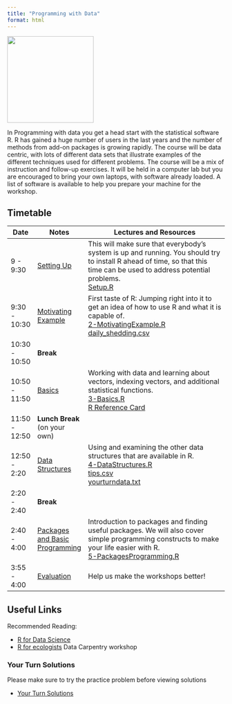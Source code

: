 ```yaml
---
title: "Programming with Data"
format: html
---
```


![](https://raw.githubusercontent.com/rstudio/hex-stickers/master/SVG/RStudio.svg){width="200px" fig-alt="rstudio hex sticker" fig-align="center"}

In Programming with data you get a head start with the statistical software R. R has gained a huge number of users in the last years and the number of methods from add-on packages is growing rapidly. The course will be data centric, with lots of different data sets that illustrate examples of the different techniques used for different problems. The course will be a mix of instruction and follow-up exercises. It will be held in a computer lab but you are encouraged to bring your own laptops, with software already loaded. A list of software is available to help you prepare your machine for the workshop.

## Timetable

| Date          | Notes                                                              | Lectures and Resources                                                                                                                                                                                                    |
|---------------|--------------------------------------------------------------------|---------------------------------------------------------------------------------------------------------------------------------------------------------------------------------------------------------------------------|
| 9 - 9:30      | [Setting Up](slides/1-Setup.qmd)                                   | This will make sure that everybody's system is up and running. You should try to install R ahead of time, so that this time can be used to address potential problems. <br/> [Setup.R](code/1-Setup.R)                    |
| 9:30 - 10:30  | [Motivating Example](slides/2-MotivatingExample.qmd)               | First taste of R: Jumping right into it to get an idea of how to use R and what it is capable of. <br/> [2-MotivatingExample.R](code/2-MotivatingExample.R)<br/> [daily_shedding.csv](data/daily_shedding.csv)            |
| 10:30 - 10:50 | **Break**                                                          |                                                                                                                                                                                                                           |
| 10:50 - 11:50 | [Basics](slides/3-Basics.qmd)                                      | Working with data and learning about vectors, indexing vectors, and additional statistical functions. <br/>[3-Basics.R](code/3-Basics.R)<br/>[R Reference Card](https://cran.r-project.org/doc/contrib/Short-refcard.pdf) |
| 11:50 - 12:50 | **Lunch Break** (on your own)                                      |                                                                                                                                                                                                                           |
| 12:50 - 2:20  | [Data Structures](slides/4-DataStructures.qmd)                     | Using and examining the other data structures that are available in R. <br/>[4-DataStructures.R](code/4-DataStructures.R) <br/> [tips.csv](data/tips.csv)<br/>[yourturndata.txt](data/yourturndata.txt)                   |
| 2:20 - 2:40   | **Break**                                                          |                                                                                                                                                                                                                           |
| 2:40 - 4:00   | [Packages and Basic Programming](slides/5-PackagesProgramming.qmd) | Introduction to packages and finding useful packages. We will also cover simple programming constructs to make your life easier with R. <br/>[5-PackagesProgramming.R](code/5-PackagesProgramming.R)                      |
| 3:55 - 4:00   | [Evaluation](https://forms.gle/nEvYK9C7YYKhtLLB7)                  | Help us make the workshops better!                                                                                                                                                                                        |

## Useful Links

Recommended Reading:

-   [R for Data Science](https://r4ds.had.co.nz/)
-   [R for ecologists](https://datacarpentry.org/R-ecology-lesson/) Data Carpentry workshop

### Your Turn Solutions

Please make sure to try the practice problem before viewing solutions

-   [Your Turn Solutions](slides/99-YourTurnSolutions.qmd)
